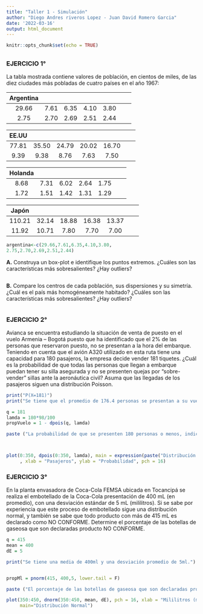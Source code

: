 ```yaml
---
title: "Taller 1 - Simulación"
author: "Diego Andres riveros Lopez - Juan David Romero Garcia"
date: '2022-03-16'
output: html_document
---
```


```r
knitr::opts_chunk$set(echo = TRUE)
```

## 
### **EJERCICIO 1°**

La tabla mostrada contiene valores de población, en cientos de miles, de las diez ciudades más pobladas de cuatro países en el año 1967:


|Argentina|[]()
:-------------: | :----:| :----:| :----:| :-----:| :----:| :----:|
|29.66|7.61|6.35|4.10|3.80|
2.75|2.70|2.69|2.51|2.44|
 

|EE.UU|[]()
:-------------: | :----:| :----:| :----:| :-----:| :----:| :----:|
|77.81|35.50|24.79|20.02|16.70
|9.39|9.38|8.76|7.63|7.50|


|Holanda|[]()
:-------------: | :----:| :----:| :----:| :-----:| :----:| :----:|
|8.68|7.31|6.02|2.64|1.75|
1.72|1.51|1.42|1.31|1.29|


|Japón|[]()
:-------------: | :----:| :----:| :----:| :-----:| :----:| :----:|
|110.21|32.14|18.88|16.38|13.37|
11.92|10.71|7.80|7.70|7.00|

```r

argentina<-c(29.66,7.61,6.35,4.10,3.80,
2.75,2.70,2.69,2.51,2.44)


```

 **A.** Construya un box-plot e identifique los puntos extremos. ¿Cuáles son las características más sobresalientes? ¿Hay outliers? 


```r




```





 **B.** Compare los centros de cada población, sus dispersiones y su simetría. ¿Cuál es el país más homogéneamente habitado? ¿Cuáles son las características más sobresalientes? ¿Hay outliers?
 
 ```r
 

``` 
 
### **EJERCICIO 2°**

Avianca se encuentra estudiando la situación de venta de puesto en el vuelo Armenia – Bogotá puesto que ha identificado que el 2% de las personas que reservaron puesto, no se presentan a la hora del embarque. Teniendo en cuenta que el avión A320 utilizado en esta ruta tiene una capacidad para 180 pasajeros, la empresa decide vender 181 tiquetes. ¿Cuál es la probabilidad de que todas las personas que llegan a embarque puedan tener su silla asegurada y no se presenten quejas por “sobre-vender” sillas ante la aeronáutica civil? Asuma que las llegadas de los pasajeros siguen una distribución Poisson.

```r

print("P(X=181)")
print("Se tiene que el promedio de 176.4 personas se presentan a su vuelo.")

q = 181
lamda = 180*98/100
propVuelo = 1 - dpois(q, lamda)

paste ("La probabilidad de que se presenten 180 personas o menos, indicando que todos tienen su asiento asegurado es de:", propVuelo)



plot(0:350, dpois(0:350, lamda), main = expression(paste("Distribución de poisson, ", lambda, "= 176.4"))
     , xlab = "Pasajeros", ylab = "Probabilidad", pch = 16)

```


### **EJERCICIO 3°**

En la planta envasadora de Coca-Cola FEMSA ubicada en Tocancipá se realiza el embotellado de la Coca-Cola presentación de 400 mL (en promedio), con una desviación estándar de 5 mL (mililitros). Si se sabe por experiencia que este proceso de embotellado sigue una distribución normal, y también se sabe que todo producto con más de 415 mL es declarado como NO CONFORME. Determine el porcentaje de las botellas de gaseosa que son declaradas producto NO CONFORME.


```r


q = 415
mean = 400
dE = 5

print("Se tiene una media de 400ml y una desviación promedio de 5ml.")


propMl = pnorm(415, 400,5, lower.tail = F)

paste ("El porcentaje de las botellas de gaseosa que son declaradas producto NO CONFORME es:", propMl)

plot(350:450, dnorm(350:450, mean, dE), pch = 16, xlab = "Mililitros (ml)", ylab = "Probabilidad",
     main="Distribución Normal")


```

